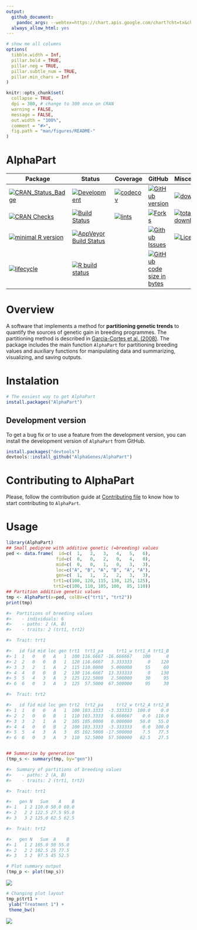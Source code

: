 ```yaml
---
output: 
  github_document:
    pandoc_args: --webtex=https://chart.apis.google.com/chart?cht=tx&chl=
  always_allow_html: yes
---
```


<!-- README.md is generated from README.Rmd. Please edit that file -->

```r
# show me all columns
options(
  tibble.width = Inf,
  pillar.bold = TRUE,
  pillar.neg = TRUE,
  pillar.subtle_num = TRUE,
  pillar.min_chars = Inf
)

knitr::opts_chunk$set(
  collapse = TRUE,
  dpi = 300, # change to 300 once on CRAN
  warning = FALSE,
  message = FALSE,
  out.width = "100%",
  comment = "#>",
  fig.path = "man/figures/README-"
)
```

# AlphaPart

| Package | Status | Coverage | GitHub | Miscellaneous |
|-----------------|----------------- | ----------------- | ----------------- | ----------------- |
[![CRAN_Status_Badge](http://www.r-pkg.org/badges/version/AlphaPart)](https://cran.r-project.org/package=AlphaPart) | [![Development](https://img.shields.io/badge/development-active-blue.svg)](https://img.shields.io/badge/development-active-blue.svg) | [![codecov](https://codecov.io/gh/AlphaGenes/AlphaPart/branch/version-0.8.2/graph/badge.svg?token=WS7YGNSOVL)](https://codecov.io/gh/AlphaGenes/AlphaPart) | [![GitHub version](https://img.shields.io/badge/GitHub-0.6.8.9000-orange.svg?style=flat-square)](https://github.com/AlphaGenes/AlphaPart/) | [![downloads](https://cranlogs.r-pkg.org/badges/AlphaPart)](https://cranlogs.r-pkg.org/badges/AlphaPart)  <!-- line break 1 -->
[![CRAN Checks](https://cranchecks.info/badges/summary/AlphaPart)](https://cran.r-project.org/web/checks/check_results_AlphaPart.html) | [![Build Status](https://travis-ci.com/AlphaGenes/AlphaPart.svg?branch=main)](https://travis-ci.com/github/AlphaGenes/AlphaPart/builds/222967145)  | [![lints](https://github.com//AlphaGenes/AlphaPart/workflows/lint/badge.svg)](https://github.com/AlphaGenes/AlphaPart/)  |  [![Forks](https://img.shields.io/badge/forks-`r itdepends:::get_github_info("AlphaPart")$forks[[1]]`-blue.svg)](https://github.com/AlphaGenes/AlphaPart/) | [![total downloads](https://cranlogs.r-pkg.org/badges/grand-total/AlphaPart)](https://cranlogs.r-pkg.org/badges/grand-total/AlphaPart) <!-- line break 2 -->
[![minimal R version](https://img.shields.io/badge/R%3E%3D-3.5.0-6666ff.svg)](https://cran.r-project.org/) | [![AppVeyor Build Status](https://ci.appveyor.com/api/projects/status/9gjgy9ff2i15fa4q?svg=true)](https://ci.appveyor.com/project/Prof-ThiagoOliveira/alphapart) | | [![Github Issues](https://img.shields.io/badge/issues-`r itdepends:::get_github_info("AlphaPart")$open_issues[[1]]`-red.svg)](https://github.com/AlphaGenes/AlphaPart/issues) | [![Licence](https://img.shields.io/badge/licence-GPL--3-blue.svg)](https://www.gnu.org/licenses/gpl-3.0.en.html) <!-- line break 3 -->
[![lifecycle](https://img.shields.io/badge/lifecycle-maturing-blue.svg)](https://lifecycle.r-lib.org/articles/stages.html) | [![R build status](https://github.com/AlphaGenes/AlphaPart/workflows/R-CMD-check/badge.svg)](https://github.com/AlphaGenes/AlphaPart/) | | [![GitHub code size in bytes](https://img.shields.io/github/languages/code-size/AlphaGenes/AlphaPart.svg)](https://github.com/AlphaGenes/AlphaPart/) <!-- line break 4 -->


# Overview

A software that implements a method for **partitioning genetic trends** to quantify the sources of genetic gain in breeding programmes. The partitioning method is described in [Garcia-Cortes et al. (2008)](https://doi.org/10.1017/S175173110800205X). The package includes the main function `AlphaPart` for partitioning breeding values and auxiliary functions for manipulating data and summarizing, visualizing, and saving outputs.


# Instalation

```r
# The easiest way to get AlphaPart
install.packages("AlphaPart")
```

## Development version

To get a bug fix or to use a feature from the development version, you can install the development version of `AlphaPart` from GitHub.

```r
install.packages("devtools")
devtools::install_github("AlphaGenes/AlphaPart")
```

# Contributing to AlphaPart


Please, follow the contribution guide at [Contributing file](CONTRIBUTING.md) to know how to start contributing to `AlphaPart`.

# Usage

```r
library(AlphaPart)
## Small pedigree with additive genetic (=breeding) values
ped <- data.frame(  id=c(  1,   2,   3,   4,   5,   6),
                   fid=c(  0,   0,   2,   0,   4,   0),
                   mid=c(  0,   0,   1,   0,   3,   3),
                   loc=c("A", "B", "A", "B", "A", "A"),
                   gen=c(  1,   1,   2,   2,   3,   3),
                  trt1=c(100, 120, 115, 130, 125, 125),
                  trt2=c(100, 110, 105, 100,  85, 110))
## Partition additive genetic values
tmp <- AlphaPart(x=ped, colBV=c("trt1", "trt2"))
print(tmp)

#>  Partitions of breeding values 
#>    - individuals: 6 
#>    - paths: 2 (A, B)
#>    - traits: 2 (trt1, trt2)

#>  Trait: trt1 

#>   id fid mid loc gen trt1  trt1_pa     trt1_w trt1_A trt1_B
#> 1  1   0   0   A   1  100 116.6667 -16.666667    100      0
#> 2  2   0   0   B   1  120 116.6667   3.333333      0    120
#> 3  3   2   1   A   2  115 110.0000   5.000000     55     60
#> 4  4   0   0   B   2  130 116.6667  13.333333      0    130
#> 5  5   4   3   A   3  125 122.5000   2.500000     30     95
#> 6  6   0   3   A   3  125  57.5000  67.500000     95     30

#>  Trait: trt2 

#>   id fid mid loc gen trt2  trt2_pa     trt2_w trt2_A trt2_B
#> 1  1   0   0   A   1  100 103.3333  -3.333333  100.0    0.0
#> 2  2   0   0   B   1  110 103.3333   6.666667    0.0  110.0
#> 3  3   2   1   A   2  105 105.0000   0.000000   50.0   55.0
#> 4  4   0   0   B   2  100 103.3333  -3.333333    0.0  100.0
#> 5  5   4   3   A   3   85 102.5000 -17.500000    7.5   77.5
#> 6  6   0   3   A   3  110  52.5000  57.500000   82.5   27.5


## Summarize by generation
(tmp_s <- summary(tmp, by="gen"))

#>  Summary of partitions of breeding values 
#>    - paths: 2 (A, B)
#>    - traits: 2 (trt1, trt2)

#>  Trait: trt1 

#>   gen N   Sum    A    B
#> 1   1 2 110.0 50.0 60.0
#> 2   2 2 122.5 27.5 95.0
#> 3   3 2 125.0 62.5 62.5

#>  Trait: trt2 

#>   gen N   Sum  A    B
#> 1   1 2 105.0 50 55.0
#> 2   2 2 102.5 25 77.5
#> 3   3 2  97.5 45 52.5

# Plot summary output
(tmp_p <- plot(tmp_s))
```
![](man/figures/README-example1.png)<!-- -->

```r
# Changing plot layout
tmp_p$trt1 +
 ylab("Treatment 1") +
 theme_bw() 
```
![](man/figures/README-example2.png)<!-- -->



